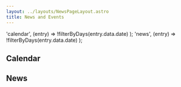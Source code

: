 ```yaml
---
layout: ../layouts/NewsPageLayout.astro
title: News and Events
---
```



  'calendar',
  (entry) => !filterByDays(entry.data.date)
);
  'news',
  (entry) => !filterByDays(entry.data.date)
);

## Calendar

<CalendarFeed entries={calEntries}/>

## News

<NewsFeed entries={newsEntries}/>
